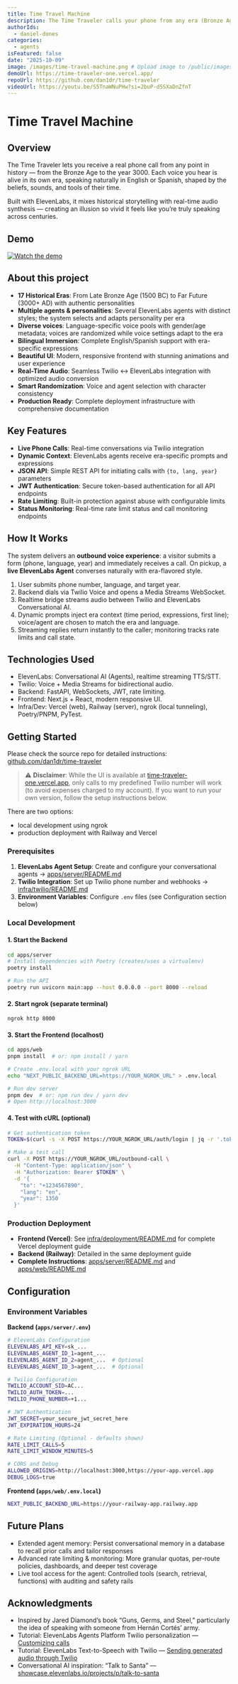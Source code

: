```yaml
---
title: Time Travel Machine
description: The Time Traveler calls your phone from any era (Bronze Age to 3000 AD) with real voices shaped by their time.
authorIds:
  - daniel-dones
categories:
  - agents
isFeatured: false
date: "2025-10-09"
image: /images/time-travel-machine.png # Upload image to /public/images/
demoUrl: https://time-traveler-one.vercel.app/
repoUrl: https://github.com/dan1dr/time-traveler
videoUrl: https://youtu.be/S5TnaWNuPHw?si=2buP-d5SXaDnZfnT
---
```


# Time Travel Machine

## Overview

The Time Traveler lets you receive a real phone call from any point in history — from the Bronze Age to the year 3000. Each voice you hear is alive in its own era, speaking naturally in English or Spanish, shaped by the beliefs, sounds, and tools of their time.

Built with ElevenLabs, it mixes historical storytelling with real-time audio synthesis — creating an illusion so vivid it feels like you’re truly speaking across centuries.


## Demo

[![Watch the demo](https://img.youtube.com/vi/S5TnaWNuPHw/hqdefault.jpg)](https://youtu.be/S5TnaWNuPHw?si=93NcJdDhWSL7WfAX "Watch the demo on YouTube")

## About this project

- **17 Historical Eras**: From Late Bronze Age (1500 BC) to Far Future (3000+ AD) with authentic personalities
- **Multiple agents & personalities**: Several ElevenLabs agents with distinct styles; the system selects and adapts personality per era
- **Diverse voices**: Language-specific voice pools with gender/age metadata; voices are randomized while voice settings adapt to the era
- **Bilingual Immersion**: Complete English/Spanish support with era-specific expressions
- **Beautiful UI**: Modern, responsive frontend with stunning animations and user experience
- **Real-Time Audio**: Seamless Twilio ↔ ElevenLabs integration with optimized audio conversion
- **Smart Randomization**: Voice and agent selection with character consistency
- **Production Ready**: Complete deployment infrastructure with comprehensive documentation

## Key Features

- **Live Phone Calls**: Real-time conversations via Twilio integration
- **Dynamic Context**: ElevenLabs agents receive era-specific prompts and expressions
- **JSON API**: Simple REST API for initiating calls with `{to, lang, year}` parameters
- **JWT Authentication**: Secure token-based authentication for all API endpoints
- **Rate Limiting**: Built-in protection against abuse with configurable limits
- **Status Monitoring**: Real-time rate limit status and call monitoring endpoints

## How It Works

The system delivers an **outbound voice experience**: a visitor submits a form (phone, language, year) and immediately receives a call. On pickup, a **live ElevenLabs Agent** converses naturally with era-flavored style.

1. User submits phone number, language, and target year.
2. Backend dials via Twilio Voice and opens a Media Streams WebSocket.
3. Realtime bridge streams audio between Twilio and ElevenLabs Conversational AI.
4. Dynamic prompts inject era context (time period, expressions, first line); voice/agent are chosen to match the era and language.
5. Streaming replies return instantly to the caller; monitoring tracks rate limits and call state.

## Technologies Used

 - ElevenLabs: Conversational AI (Agents), realtime streaming TTS/STT.
 - Twilio: Voice + Media Streams for bidirectional audio.
 - Backend: FastAPI, WebSockets, JWT, rate limiting.
 - Frontend: Next.js + React, modern responsive UI.
 - Infra/Dev: Vercel (web), Railway (server), ngrok (local tunneling), Poetry/PNPM, PyTest.

## Getting Started

Please check the source repo for detailed instructions: [github.com/dan1dr/time-traveler](https://github.com/dan1dr/time-traveler)

> ⚠️ **Disclaimer**: While the UI is available at [time-traveler-one.vercel.app](https://time-traveler-one.vercel.app/), only calls to my predefined Twilio number will work (to avoid expenses charged to my account). If you want to run your own version, follow the setup instructions below.

There are two options:

- local development using ngrok
- production deployment with Railway and Vercel

### Prerequisites
1. **ElevenLabs Agent Setup**: Create and configure your conversational agents → [apps/server/README.md](https://github.com/dan1dr/time-traveler/blob/main/apps/server/README.md)
2. **Twilio Integration**: Set up Twilio phone number and webhooks → [infra/twilio/README.md](https://github.com/dan1dr/time-traveler/blob/main/infra/twilio/README.md)
3. **Environment Variables**: Configure `.env` files (see Configuration section below)

### Local Development

#### 1. Start the Backend
```bash
cd apps/server
# Install dependencies with Poetry (creates/uses a virtualenv)
poetry install

# Run the API
poetry run uvicorn main:app --host 0.0.0.0 --port 8000 --reload
```

#### 2. Start ngrok (separate terminal)
```bash
ngrok http 8000
```

#### 3. Start the Frontend (localhost)
```bash
cd apps/web
pnpm install  # or: npm install / yarn

# Create .env.local with your ngrok URL
echo "NEXT_PUBLIC_BACKEND_URL=https://YOUR_NGROK_URL" > .env.local

# Run dev server
pnpm dev  # or: npm run dev / yarn dev
# Open http://localhost:3000
```

#### 4. Test with cURL (optional)
```bash
# Get authentication token
TOKEN=$(curl -s -X POST https://YOUR_NGROK_URL/auth/login | jq -r '.token')

# Make a test call
curl -X POST https://YOUR_NGROK_URL/outbound-call \
  -H "Content-Type: application/json" \
  -H "Authorization: Bearer $TOKEN" \
  -d '{
    "to": "+1234567890",
    "lang": "en",
    "year": 1350
  }'
```

### Production Deployment
- **Frontend (Vercel)**: See [infra/deployment/README.md](https://github.com/dan1dr/time-traveler/blob/main/infra/deployment/README.md) for complete Vercel deployment guide
- **Backend (Railway)**: Detailed in the same deployment guide
- **Complete Instructions**: [apps/server/README.md](https://github.com/dan1dr/time-traveler/blob/main/apps/server/README.md) and [apps/web/README.md](https://github.com/dan1dr/time-traveler/blob/main/apps/web/README.md)

 
## Configuration

### Environment Variables

**Backend (`apps/server/.env`)**
```bash
# ElevenLabs Configuration
ELEVENLABS_API_KEY=sk_...
ELEVENLABS_AGENT_ID_1=agent_...
ELEVENLABS_AGENT_ID_2=agent_...  # Optional
ELEVENLABS_AGENT_ID_3=agent_...  # Optional

# Twilio Configuration
TWILIO_ACCOUNT_SID=AC...
TWILIO_AUTH_TOKEN=...
TWILIO_PHONE_NUMBER=+1...

# JWT Authentication
JWT_SECRET=your_secure_jwt_secret_here
JWT_EXPIRATION_HOURS=24

# Rate Limiting (Optional - defaults shown)
RATE_LIMIT_CALLS=5
RATE_LIMIT_WINDOW_MINUTES=5

# CORS and Debug
ALLOWED_ORIGINS=http://localhost:3000,https://your-app.vercel.app
DEBUG_LOGS=true
```

**Frontend (`apps/web/.env.local`)**
```bash
NEXT_PUBLIC_BACKEND_URL=https://your-railway-app.railway.app
```

## Future Plans

- Extended agent memory: Persist conversational memory in a database to recall prior calls and tailor responses
- Advanced rate limiting & monitoring: More granular quotas, per-route policies, dashboards, and deeper test coverage
- Live tool access for the agent: Controlled tools (search, retrieval, functions) with auditing and safety rails

## Acknowledgments

- Inspired by Jared Diamond’s book “Guns, Germs, and Steel,” particularly the idea of speaking with someone from Hernán Cortés’ army.
- Tutorial: ElevenLabs Agents Platform Twilio personalization — [Customizing calls](https://elevenlabs.io/docs/agents-platform/phone-numbers/twilio-integration/customising-calls)
- Tutorial: ElevenLabs Text-to-Speech with Twilio — [Sending generated audio through Twilio](https://elevenlabs.io/docs/cookbooks/text-to-speech/twilio)
- Conversational AI inspiration: “Talk to Santa” — [showcase.elevenlabs.io/projects/p/talk-to-santa](https://showcase.elevenlabs.io/projects/p/talk-to-santa)